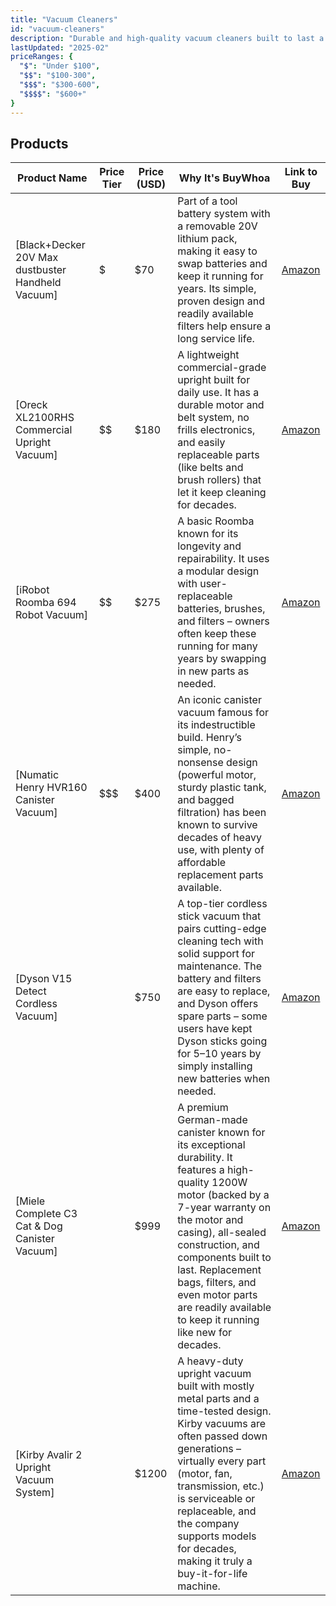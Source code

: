 ```yaml
---
title: "Vacuum Cleaners"
id: "vacuum-cleaners"
description: "Durable and high-quality vacuum cleaners built to last a lifetime."
lastUpdated: "2025-02"
priceRanges: {
  "$": "Under $100",
  "$$": "$100-300",
  "$$$": "$300-600",
  "$$$$": "$600+"
}
---
```


## Products

| Product Name                                           | Price Tier | Price (USD) | Why It's BuyWhoa                                                                                                   | Link to Buy                                                         |
|--------------------------------------------------------|------------|-------------|--------------------------------------------------------------------------------------------------------------------|----------------------------------------------------------------------|
| [Black+Decker 20V Max dustbuster Handheld Vacuum]      | $          | $70         | Part of a tool battery system with a removable 20V lithium pack, making it easy to swap batteries and keep it running for years. Its simple, proven design and readily available filters help ensure a long service life. | [Amazon](https://www.amazon.com/BLACK-DECKER-dustbuster-POWERCONNECT-BCHV001C1/dp/B09NCKS2HK?tag=buywhoa-20) |
| [Oreck XL2100RHS Commercial Upright Vacuum]            | $$         | $180        | A lightweight commercial-grade upright built for daily use. It has a durable motor and belt system, no frills electronics, and easily replaceable parts (like belts and brush rollers) that let it keep cleaning for decades. | [Amazon](https://www.amazon.com/Oreck-Commercial-XL2100RHS-8-Pound-Upright/dp/B001NDNV18?tag=buywhoa-20) |
| [iRobot Roomba 694 Robot Vacuum]                       | $$         | $275        | A basic Roomba known for its longevity and repairability. It uses a modular design with user-replaceable batteries, brushes, and filters – owners often keep these running for many years by swapping in new parts as needed. | [Amazon](https://www.amazon.com/iRobot-Vacuum-Wi-Fi-Connectivity-Carpets-Self-Charging/dp/B08SP5GYJP?tag=buywhoa-20) |
| [Numatic Henry HVR160 Canister Vacuum]                 | $$$        | $400        | An iconic canister vacuum famous for its indestructible build. Henry’s simple, no-nonsense design (powerful motor, sturdy plastic tank, and bagged filtration) has been known to survive decades of heavy use, with plenty of affordable replacement parts available. | [Amazon](https://www.amazon.com/Henry-HVR-160-11-Bagged-Cylinder/dp/B078KKHT2Q?tag=buywhoa-20) |
| [Dyson V15 Detect Cordless Vacuum]                     | $$$$       | $750        | A top-tier cordless stick vacuum that pairs cutting-edge cleaning tech with solid support for maintenance. The battery and filters are easy to replace, and Dyson offers spare parts – some users have kept Dyson sticks going for 5–10 years by simply installing new batteries when needed. | [Amazon](https://www.amazon.com/Dyson-Detect-Cordless-Vacuum-Cleaner/dp/B0C2J8KJH9?tag=buywhoa-20) |
| [Miele Complete C3 Cat & Dog Canister Vacuum]          | $$$$       | $999        | A premium German-made canister known for its exceptional durability. It features a high-quality 1200W motor (backed by a 7-year warranty on the motor and casing), all-sealed construction, and components built to last. Replacement bags, filters, and even motor parts are readily available to keep it running like new for decades. | [Amazon](https://www.amazon.com/Miele-Complete-Canister-Vacuum-Cleaner/dp/B00R43I490?tag=buywhoa-20) |
| [Kirby Avalir 2 Upright Vacuum System]                | $$$$       | $1200       | A heavy-duty upright vacuum built with mostly metal parts and a time-tested design. Kirby vacuums are often passed down generations – virtually every part (motor, fan, transmission, etc.) is serviceable or replaceable, and the company supports models for decades, making it truly a buy-it-for-life machine. | [Amazon](https://www.amazon.com/Kirby-Avalir-Vacuum-Home-System/dp/B07RNN4558?tag=buywhoa-20) |